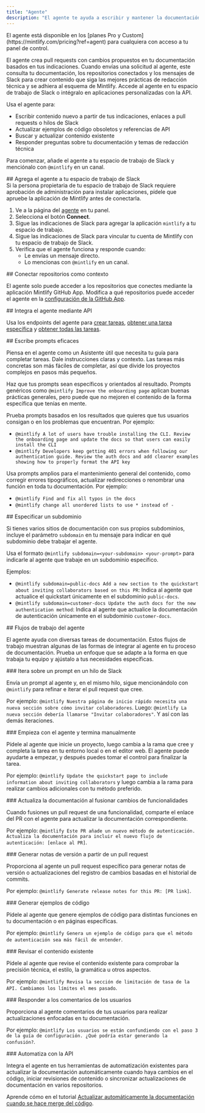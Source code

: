 ```yaml
---
title: "Agente"
description: "El agente te ayuda a escribir y mantener la documentación"
---
```


<Info>
  El agente está disponible en los [planes Pro y Custom](https://mintlify.com/pricing?ref=agent) para cualquiera con acceso a tu panel de control.
</Info>

El agente crea pull requests con cambios propuestos en tu documentación basados en tus indicaciones. Cuando envías una solicitud al agente, este consulta tu documentación, los repositorios conectados y los mensajes de Slack para crear contenido que siga las mejores prácticas de redacción técnica y se adhiera al esquema de Mintlify. Accede al agente en tu espacio de trabajo de Slack o intégralo en aplicaciones personalizadas con la API.

Usa el agente para:

* Escribir contenido nuevo a partir de tus indicaciones, enlaces a pull requests o hilos de Slack
* Actualizar ejemplos de código obsoletos y referencias de API
* Buscar y actualizar contenido existente
* Responder preguntas sobre tu documentación y temas de redacción técnica

Para comenzar, añade el agente a tu espacio de trabajo de Slack y menciónalo con `@mintlify` en un canal.

<div id="add-the-agent-to-your-slack-workspace">
  ## Agrega el agente a tu espacio de trabajo de Slack
</div>

<Note>
  Si la persona propietaria de tu espacio de trabajo de Slack requiere aprobación de administración para instalar aplicaciones, pídele que apruebe la aplicación de Mintlify antes de conectarla.
</Note>

1. Ve a la página del [agente](https://dashboard.mintlify.com/products/agent) en tu panel.
2. Selecciona el botón **Connect**.
3. Sigue las indicaciones de Slack para agregar la aplicación `mintlify` a tu espacio de trabajo.
4. Sigue las indicaciones de Slack para vincular tu cuenta de Mintlify con tu espacio de trabajo de Slack.
5. Verifica que el agente funciona y responde cuando:
   * Le envías un mensaje directo.
   * Lo mencionas con `@mintlify` en un canal.

<div id="connect-repositories-as-context">
  ## Conectar repositorios como contexto
</div>

El agente solo puede acceder a los repositorios que conectes mediante la aplicación Mintlify GitHub App. Modifica a qué repositorios puede acceder el agente en la [configuración de la GitHub App](https://github.com/apps/mintlify/installations/new).

<div id="embed-the-agent-via-api">
  ## Integra el agente mediante API
</div>

Usa los endpoints del agente para [crear tareas](/es/api-reference/agent/create-agent-job), [obtener una tarea específica](/es/api-reference/agent/get-agent-job) y [obtener todas las tareas](/es/api-reference/agent/get-all-jobs).

<div id="write-effective-prompts">
  ## Escribe prompts eficaces
</div>

Piensa en el agente como un Asistente útil que necesita tu guía para completar tareas. Dale instrucciones claras y contexto. Las tareas más concretas son más fáciles de completar, así que divide los proyectos complejos en pasos más pequeños.

Haz que tus prompts sean específicos y orientados al resultado. Prompts genéricos como `@mintlify Improve the onboarding page` aplican buenas prácticas generales, pero puede que no mejoren el contenido de la forma específica que tenías en mente.

Prueba prompts basados en los resultados que quieres que tus usuarios consigan o en los problemas que encuentran. Por ejemplo:

* `@mintlify A lot of users have trouble installing the CLI. Review the onboarding page and update the docs so that users can easily install the CLI`
* `@mintlify Developers keep getting 401 errors when following our authentication guide. Review the auth docs and add clearer examples showing how to properly format the API key`

Usa prompts amplios para el mantenimiento general del contenido, como corregir errores tipográficos, actualizar redirecciones o renombrar una función en toda tu documentación. Por ejemplo:

* `@mintlify Find and fix all typos in the docs`
* `@mintlify change all unordered lists to use * instead of -`

<div id="specify-a-subdomain">
  ## Especificar un subdominio
</div>

Si tienes varios sitios de documentación con sus propios subdominios, incluye el parámetro `subdomain` en tu mensaje para indicar en qué subdominio debe trabajar el agente.

Usa el formato `@mintlify subdomain=<your-subdomain> <your-prompt>` para indicarle al agente que trabaje en un subdominio específico.

Ejemplos:

* `@mintlify subdomain=public-docs Add a new section to the quickstart about inviting collaborators based on this PR`: Indica al agente que actualice el quickstart únicamente en el subdominio `public-docs`.
* `@mintlify subdomain=customer-docs Update the auth docs for the new authentication method`: Indica al agente que actualice la documentación de autenticación únicamente en el subdominio `customer-docs`.

<div id="agent-workflows">
  ## Flujos de trabajo del agente
</div>

El agente ayuda con diversas tareas de documentación. Estos flujos de trabajo muestran algunas de las formas de integrar al agente en tu proceso de documentación. Prueba un enfoque que se adapte a la forma en que trabaja tu equipo y ajústalo a tus necesidades específicas.

<div id="iterate-on-a-prompt-in-a-slack-thread">
  ### Itera sobre un prompt en un hilo de Slack
</div>

Envía un prompt al agente y, en el mismo hilo, sigue mencionándolo con `@mintlify` para refinar e iterar el pull request que cree.

Por ejemplo: `@mintlify Nuestra página de inicio rápido necesita una nueva sección sobre cómo invitar colaboradores`. Luego: `@mintlify La nueva sección debería llamarse "Invitar colaboradores"`. Y así con las demás iteraciones.

<div id="start-with-the-agent-finish-manually">
  ### Empieza con el agente y termina manualmente
</div>

Pídele al agente que inicie un proyecto, luego cambia a la rama que cree y completa la tarea en tu entorno local o en el editor web. El agente puede ayudarte a empezar, y después puedes tomar el control para finalizar la tarea.

Por ejemplo: `@mintlify Update the quickstart page to include information about inviting collaborators` y luego cambia a la rama para realizar cambios adicionales con tu método preferido.

<div id="update-docs-when-merging-feature-changes">
  ### Actualiza la documentación al fusionar cambios de funcionalidades
</div>

Cuando fusiones un pull request de una funcionalidad, comparte el enlace del PR con el agente para actualizar la documentación correspondiente.

Por ejemplo: `@mintlify Este PR añade un nuevo método de autenticación. Actualiza la documentación para incluir el nuevo flujo de autenticación: [enlace al PR]`.

<div id="generate-release-notes-from-a-pull-request">
  ### Generar notas de versión a partir de un pull request
</div>

Proporciona al agente un pull request específico para generar notas de versión o actualizaciones del registro de cambios basadas en el historial de commits.

Por ejemplo: `@mintlify Generate release notes for this PR: [PR link]`.

<div id="generate-code-examples">
  ### Generar ejemplos de código
</div>

Pídele al agente que genere ejemplos de código para distintas funciones en tu documentación o en páginas específicas.

Por ejemplo: `@mintlify Genera un ejemplo de código para que el método de autenticación sea más fácil de entender`.

<div id="review-existing-content">
  ### Revisar el contenido existente
</div>

Pídele al agente que revise el contenido existente para comprobar la precisión técnica, el estilo, la gramática u otros aspectos.

Por ejemplo: `@mintlify Revisa la sección de limitación de tasa de la API. Cambiamos los límites el mes pasado`.

<div id="respond-to-user-feedback">
  ### Responder a los comentarios de los usuarios
</div>

Proporciona al agente comentarios de tus usuarios para realizar actualizaciones enfocadas en tu documentación.

Por ejemplo: `@mintlify Los usuarios se están confundiendo con el paso 3 de la guía de configuración. ¿Qué podría estar generando la confusión?`.

<div id="automate-with-the-api">
  ### Automatiza con la API
</div>

Integra el agente en tus herramientas de automatización existentes para actualizar la documentación automáticamente cuando haya cambios en el código, iniciar revisiones de contenido o sincronizar actualizaciones de documentación en varios repositorios.

Aprende cómo en el tutorial [Actualizar automáticamente la documentación cuando se hace merge del código](/es/guides/automate-agent).